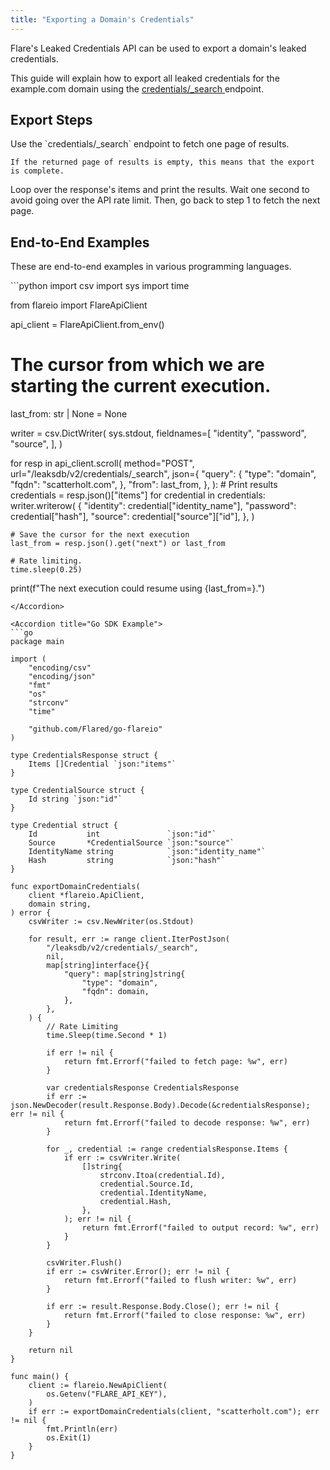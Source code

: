 ```yaml
---
title: "Exporting a Domain's Credentials"
---
```



<GatedAccessFeatureAstp />

Flare's Leaked Credentials API can be used to export a domain's leaked credentials.

This guide will explain how to export all leaked credentials for the example.com domain using the
[credentials/_search <Icon icon="code" size={16} />](/api-reference/leaksdb/endpoints/post-credentials-search)
endpoint.


## Export Steps

<Steps>

  <Step title="Fetch one page of results">
    Use the `credentials/_search` endpoint to fetch one page of results.

    If the returned page of results is empty, this means that the export is complete.
  </Step>

  <Step title="Print the results">
    Loop over the response's items and print the results.
  </Step>

  <Step title="Ratelimit and go to step 1">
      Wait one second to avoid going over the API rate limit. Then, go back to step 1 to fetch the next page.
  </Step>

</Steps>


## End-to-End Examples

These are end-to-end examples in various programming languages.

<AccordionGroup>

<Accordion title="Python SDK Example">
```python
import csv
import sys
import time

from flareio import FlareApiClient


api_client = FlareApiClient.from_env()

# The cursor from which we are starting the current execution.
last_from: str | None = None

writer = csv.DictWriter(
    sys.stdout,
    fieldnames=[
        "identity",
        "password",
        "source",
    ],
)

for resp in api_client.scroll(
    method="POST",
    url="/leaksdb/v2/credentials/_search",
    json={
        "query": {
            "type": "domain",
            "fqdn": "scatterholt.com",
        },
        "from": last_from,
    },
):
    # Print results
    credentials = resp.json()["items"]
    for credential in credentials:
        writer.writerow(
            {
                "identity": credential["identity_name"],
                "password": credential["hash"],
                "source": credential["source"]["id"],
            },
        )

    # Save the cursor for the next execution
    last_from = resp.json().get("next") or last_from

    # Rate limiting.
    time.sleep(0.25)

print(f"The next execution could resume using {last_from=}.")
```
</Accordion>

<Accordion title="Go SDK Example">
```go
package main

import (
	"encoding/csv"
	"encoding/json"
	"fmt"
	"os"
	"strconv"
	"time"

	"github.com/Flared/go-flareio"
)

type CredentialsResponse struct {
	Items []Credential `json:"items"`
}

type CredentialSource struct {
	Id string `json:"id"`
}

type Credential struct {
	Id           int               `json:"id"`
	Source       *CredentialSource `json:"source"`
	IdentityName string            `json:"identity_name"`
	Hash         string            `json:"hash"`
}

func exportDomainCredentials(
	client *flareio.ApiClient,
	domain string,
) error {
	csvWriter := csv.NewWriter(os.Stdout)

	for result, err := range client.IterPostJson(
		"/leaksdb/v2/credentials/_search",
		nil,
		map[string]interface{}{
			"query": map[string]string{
				"type": "domain",
				"fqdn": domain,
			},
		},
	) {
		// Rate Limiting
		time.Sleep(time.Second * 1)

		if err != nil {
			return fmt.Errorf("failed to fetch page: %w", err)
		}

		var credentialsResponse CredentialsResponse
		if err := json.NewDecoder(result.Response.Body).Decode(&credentialsResponse); err != nil {
			return fmt.Errorf("failed to decode response: %w", err)
		}

		for _, credential := range credentialsResponse.Items {
			if err := csvWriter.Write(
				[]string{
					strconv.Itoa(credential.Id),
					credential.Source.Id,
					credential.IdentityName,
					credential.Hash,
				},
			); err != nil {
				return fmt.Errorf("failed to output record: %w", err)
			}
		}

		csvWriter.Flush()
		if err := csvWriter.Error(); err != nil {
			return fmt.Errorf("failed to flush writer: %w", err)
		}

		if err := result.Response.Body.Close(); err != nil {
			return fmt.Errorf("failed to close response: %w", err)
		}
	}

	return nil
}

func main() {
	client := flareio.NewApiClient(
		os.Getenv("FLARE_API_KEY"),
	)
	if err := exportDomainCredentials(client, "scatterholt.com"); err != nil {
		fmt.Println(err)
		os.Exit(1)
	}
}
```
</Accordion>

</AccordionGroup>

